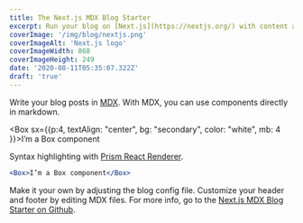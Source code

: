 ```yaml
---
title: The Next.js MDX Blog Starter
excerpt: Run your blog on [Next.js](https://nextjs.org/) with content authoring in [MDX](https://mdxjs.com/), design theme and styling with [Theme UI](https://theme-ui.com/components), and deploy with [Vercel](https://vercel.com/).
coverImage: '/img/blog/nextjs.png'
coverImageAlt: 'Next.js logo'
coverImageWidth: 868
coverImageHeight: 249
date: '2020-08-11T05:35:07.322Z'
draft: 'true'
---
```


Write your blog posts in [MDX](https://mdxjs.com/). With MDX, you can use components directly in markdown.

<Box sx={{p:4, textAlign: "center", bg: "secondary", color: "white", mb: 4 }}>I’m a Box component</Box>

Syntax highlighting with [Prism React Renderer](https://github.com/FormidableLabs/prism-react-renderer).

```jsx
<Box>I’m a Box component</Box>
```

Make it your own by adjusting the blog config file. Customize your header and footer by editing MDX files. For more info, go to the [Next.js MDX Blog Starter on Github](https://github.com/johnpolacek/nextjs-mdx-blog-starter).


